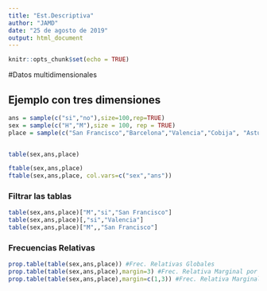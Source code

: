 ```yaml
---
title: "Est.Descriptiva"
author: "JAMD"
date: "25 de agosto de 2019"
output: html_document
---
```


```r
knitr::opts_chunk$set(echo = TRUE)
```

#Datos multidimensionales

## Ejemplo con tres dimensiones

```r
ans = sample(c("si","no"),size=100,rep=TRUE)
sex = sample(c("H","M"),size = 100, rep = TRUE)
place = sample(c("San Francisco","Barcelona","Valencia","Cobija", "Asturias"),size=100,rep=TRUE)


table(sex,ans,place)

ftable(sex,ans,place)
ftable(sex,ans,place, col.vars=c("sex","ans"))

```


### Filtrar las tablas
```r
table(sex,ans,place)["M","si","San Francisco"]
table(sex,ans,place)[,"si","Valencia"]
table(sex,ans,place)["M",,"San Francisco"]

```

### Frecuencias Relativas
```r
prop.table(table(sex,ans,place)) #Frec. Relativas Globales
prop.table(table(sex,ans,place),margin=3) #Frec. Relativa Marginal por pais
prop.table(table(sex,ans,place),margin=c(1,3)) #Frec. Relativa Marginal por sexo y pais
```

